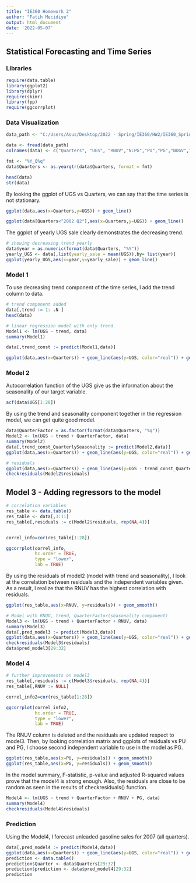 ```yaml
---
title: "IE360 Homework 2"
author: "Fatih Mecidiye"     
output: html_document
date: '2022-05-07'
---
```


## Statistical Forecasting and Time Series

### Libraries

```r
require(data.table)
library(ggplot2)
library(dplyr)
require(skimr)
library(fpp)
require(ggcorrplot)
```

### Data Visualization

```r
data_path <- "C:/Users/Asus/Desktop/2022 - Spring/IE360/HW2/IE360_Spring22_HW2_data.csv"

data <- fread(data_path)
colnames(data) <- c("Quarters", "UGS", "RNUV","NLPG","PU","PG","NUGV","NDGV","GNPA","GNPC","GNPT")

fmt <- "%Y_Q%q"
data$Quarters <- as.yearqtr(data$Quarters, format = fmt)

head(data)
str(data)
```

By looking the ggplot of UGS vs Quarters, we can say that the time series is not stationary.

```r
ggplot(data,aes(x=Quarters,y=UGS)) + geom_line()

ggplot(data[Quarters<"2002 Q2"],aes(x=Quarters,y=UGS)) + geom_line()
```

The ggplot of yearly UGS sale clearly demonstrates the decreasing trend.

```r
# showing decreasing trend yearly
data$year = as.numeric(format(data$Quarters, "%Y"))
yearly_UGS <- data[,list(yearly_sale = mean(UGS)),by= list(year)]
ggplot(yearly_UGS,aes(x=year,y=yearly_sale)) + geom_line()
```

### Model 1

To use decreasing trend component of the time series, I add the trend column to data.

```r
# trend component added
data[,trend := 1: .N ]
head(data)
```

```r
# linear regression model with only trend
Model1 <- lm(UGS ~ trend, data)
summary(Model1)

data[,trend_const := predict(Model1,data)]

ggplot(data,aes(x=Quarters)) + geom_line(aes(y=UGS, color="real")) + geom_line(aes(y=trend_const, color="trend_const"))
```

### Model 2

Autocorrelation function of the UGS give us the information about the seasonality of our target variable.

```r
acf(data$UGS[1:28])
```

By using the trend and seasonality component together in the regression model, we can get quite good model.

```r
data$QuarterFactor = as.factor(format(data$Quarters, "%q"))
Model2 <- lm(UGS ~ trend + QuarterFactor, data)
summary(Model2)
data[,trend_const_QuarterlySeasonality := predict(Model2,data)]
ggplot(data,aes(x=Quarters)) + geom_line(aes(y=UGS, color="real")) + geom_line(aes(y=trend_const_QuarterlySeasonality, color="trend_const_QuarterlySeasonality"))
```

```r
# residuals
ggplot(data,aes(x=Quarters)) + geom_line(aes(y=UGS - trend_const_QuarterlySeasonality, color="residual")) 
checkresiduals(Model2$residuals)
```

## Model 3 - Adding regressors to the model

```r
# correlation variables
res_table <- data.table()
res_table <- data[,3:11]
res_table[,residuals := c(Model2$residuals, rep(NA,4))]


correl_info=cor(res_table[1:28])

ggcorrplot(correl_info, 
           hc.order = TRUE, 
           type = "lower",
           lab = TRUE)

```

By using the residuals of model2 (model with trend and seasonality), I look at the correlation between residuals and the independent variables given. As a result, I realize that the RNUV has the highest correlation with residuals.

```r
ggplot(res_table,aes(x=RNUV, y=residuals)) + geom_smooth()
```

```r
# Model with RNUV, trend, QuarterFactor(seasonality component)
Model3 <- lm(UGS ~ trend + QuarterFactor + RNUV, data)
summary(Model3)
data[,pred_model3 := predict(Model3,data)]
ggplot(data,aes(x=Quarters)) + geom_line(aes(y=UGS, color="real")) + geom_line(aes(y=pred_model3, color="model3"))
checkresiduals(Model3$residuals)
data$pred_model3[29:32]
```

### Model 4

```r
# further improvements on model3
res_table[,residuals := c(Model3$residuals, rep(NA,4))]
res_table[,RNUV := NULL]

correl_info2=cor(res_table[1:28])

ggcorrplot(correl_info2, 
           hc.order = TRUE, 
           type = "lower",
           lab = TRUE)
```

The RNUV column is deleted and the residuals are updated respect to model3. Then, by looking correlation matrix and ggplots of residuals vs PU and PG, I choose second independent variable to use in the model as PG.

```r
ggplot(res_table,aes(x=PU, y=residuals)) + geom_smooth()
ggplot(res_table,aes(x=PG, y=residuals)) + geom_smooth()
```

In the model summary, F-statistic, p-value and adjusted R-squared values prove that the model4 is strong enough. Also, the residuals are close to be random as seen in the results of checkresiduals() function.

```r
Model4 <- lm(UGS ~ trend + QuarterFactor + RNUV + PG, data)
summary(Model4)
checkresiduals(Model4$residuals)
```

### Prediction

Using the Model4, I forecast unleaded gasoline sales for 2007 (all quarters).

```r
data[,pred_model4 := predict(Model4,data)]
ggplot(data,aes(x=Quarters)) + geom_line(aes(y=UGS, color="real")) + geom_line(aes(y=pred_model4, color="model4"))
prediction <- data.table()
prediction$Quarter <- data$Quarters[29:32]
prediction$prediction <- data$pred_model4[29:32]
prediction
```

